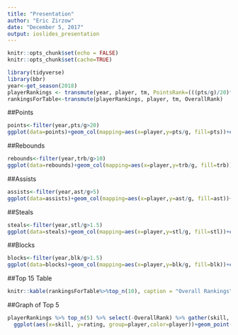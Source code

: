 ```yaml
---
title: "Presentation"
author: "Eric Zirzow"
date: "December 5, 2017"
output: ioslides_presentation
---
```


```r
knitr::opts_chunk$set(echo = FALSE)
knitr::opts_chunk$set(cache=TRUE)

library(tidyverse)
library(bbr)
year<-get_season(2018)
playerRankings <- transmute(year, player, tm, PointsRank=(((pts/g)/20)*.25), ReboundsRank=(((trb/g)/10)*.2), AssistsRank=(((ast/g)/5)*.2), StealsRank=(((stl/g)/1.5)*.1), BlocksRank=(((blk/g)/1)*.1), TurnoversRank=(((tov/g)/3)*.1), PctRank=(((fg_pct)/.4)*.05), OverallRank=PointsRank+ReboundsRank+AssistsRank+StealsRank+BlocksRank-TurnoversRank+PctRank)%>%top_n(15)%>%arrange(desc(OverallRank))
rankingsForTable<-transmute(playerRankings, player, tm, OverallRank)
```

##Points
```r
points<-filter(year,pts/g>20)
ggplot(data=points)+geom_col(mapping=aes(x=player,y=pts/g, fill=pts))+coord_flip()
```

##Rebounds
```r
rebounds<-filter(year,trb/g>10)
ggplot(data=rebounds)+geom_col(mapping=aes(x=player,y=trb/g, fill=trb))+coord_flip()
```

##Assists
```r
assists<-filter(year,ast/g>5)
ggplot(data=assists)+geom_col(mapping=aes(x=player,y=ast/g, fill=ast))+coord_flip()
```

##Steals
```r
steals<-filter(year,stl/g>1.5)
ggplot(data=steals)+geom_col(mapping=aes(x=player,y=stl/g, fill=stl))+coord_flip()
```

##Blocks
```r
blocks<-filter(year,blk/g>1.5)
ggplot(data=blocks)+geom_col(mapping=aes(x=player,y=blk/g, fill=blk))+coord_flip()
```

##Top 15 Table

```r
knitr::kable(rankingsForTable%>%top_n(10), caption = "Overall Rankings")
```

##Graph of Top 5

```r
playerRankings %>% top_n(5) %>% select(-OverallRank) %>% gather(skill, rating, -player)  %>%
  ggplot(aes(x=skill, y=rating, group=player,color=player))+geom_point()+geom_line()
```
